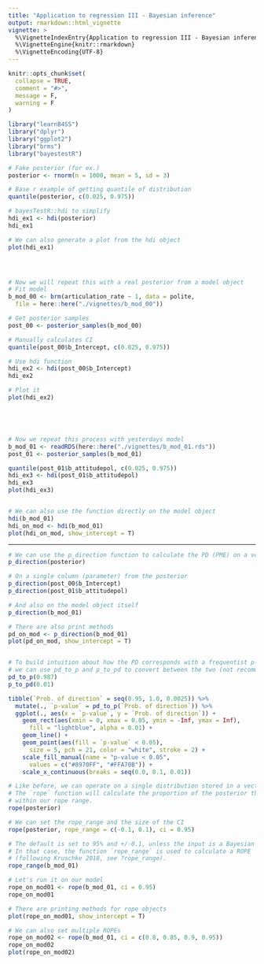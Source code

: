 ```yaml
---
title: "Application to regression III - Bayesian inference"
output: rmarkdown::html_vignette
vignette: >
  %\VignetteIndexEntry{Application to regression III - Bayesian inference}
  %\VignetteEngine{knitr::rmarkdown}
  %\VignetteEncoding{UTF-8}
---
```


```r
knitr::opts_chunk$set(
  collapse = TRUE,
  comment = "#>", 
  message = F, 
  warning = F
)
```

```r
library("learnB4SS")
library("dplyr")
library("ggplot2")
library("brms")
library("bayestestR")
```




<!--
CI Practical: Describe posteriors as a way to do inference
USE MODEL FROM STEFs EXAMPLE FROM PREVIOUS DAY
-->

```r

# Fake posterior (for ex.)
posterior <- rnorm(n = 1000, mean = 5, sd = 3)

# Base r example of getting quantile of distribution
quantile(posterior, c(0.025, 0.975))

# bayesTestR::hdi to simplify
hdi_ex1 <- hdi(posterior)
hdi_ex1

# We can also generate a plot from the hdi object
plot(hdi_ex1)




# Now we will repeat this with a real posterior from a model object
# Fit model
b_mod_00 <- brm(articulation_rate ~ 1, data = polite, 
  file = here::here("./vignettes/b_mod_00"))

# Get posterior samples
post_00 <- posterior_samples(b_mod_00)

# Manually calculates CI
quantile(post_00$b_Intercept, c(0.025, 0.975))

# Use hdi function
hdi_ex2 <- hdi(post_00$b_Intercept)
hdi_ex2

# Plot it
plot(hdi_ex2)





# Now we repeat this process with yesterdays model
b_mod_01 <- readRDS(here::here("./vignettes/b_mod_01.rds"))
post_01 <- posterior_samples(b_mod_01)

quantile(post_01$b_attitudepol, c(0.025, 0.975))
hdi_ex3 <- hdi(post_01$b_attitudepol)
hdi_ex3
plot(hdi_ex3)


# We can also use the function directly on the model object
hdi(b_mod_01)
hdi_on_mod <- hdi(b_mod_01)
plot(hdi_on_mod, show_intercept = T)

```

---













```r
# We can use the p_direction function to calculate the PD (PME) on a vector
p_direction(posterior)

# On a single column (parameter) from the posterior
p_direction(post_00$b_Intercept)
p_direction(post_01$b_attitudepol)

# And also on the model object itself
p_direction(b_mod_01)

# There are also print methods
pd_on_mod <- p_direction(b_mod_01)
plot(pd_on_mod, show_intercept = T)


# To build intuition about how the PD corresponds with a frequentist p-value
# we can use pd_to_p and p_to_pd to convert between the two (not recommended)
pd_to_p(0.987)
p_to_pd(0.01)

```



```r
tibble(`Prob. of direction` = seq(0.95, 1.0, 0.0025)) %>%
  mutate(., `p-value` = pd_to_p(`Prob. of direction`)) %>% 
  ggplot(., aes(x = `p-value`, y = `Prob. of direction`)) + 
    geom_rect(aes(xmin = 0, xmax = 0.05, ymin = -Inf, ymax = Inf), 
      fill = "lightblue", alpha = 0.01) + 
    geom_line() + 
    geom_point(aes(fill = `p-value` < 0.05), 
      size = 5, pch = 21, color = "white", stroke = 2) + 
    scale_fill_manual(name = "p-value < 0.05", 
      values = c("#8970FF", "#FFA70B")) + 
    scale_x_continuous(breaks = seq(0.0, 0.1, 0.01))
```





















```r
# Like before, we can operate on a single distribution stored in a vector
# The `rope` function will calculate the proportion of the posterior that falls 
# within our rope range. 
rope(posterior)

# We can set the rope_range and the size of the CI
rope(posterior, rope_range = c(-0.1, 0.1), ci = 0.95)

# The default is set to 95% and +/-0.1, unless the input is a Bayesian model
# In that case, the function `rope_range` is used to calculate a ROPE 
# (following Kruschke 2018, see ?rope_range). 
rope_range(b_mod_01)

# Let's run it on our model
rope_on_mod01 <- rope(b_mod_01, ci = 0.95)
rope_on_mod01

# There are printing methods for rope objects
plot(rope_on_mod01, show_intercept = T)

# We can also set multiple ROPEs
rope_on_mod02 <- rope(b_mod_01, ci = c(0.8, 0.85, 0.9, 0.95))
rope_on_mod02
plot(rope_on_mod02)
```















<!--
PRACTICAL (longer): Run model on Bodo’s data with prepared RMarkdown

think of new hypotheses to test, use your favorite method (or all of them)

Here are a few examples: 
--> 

